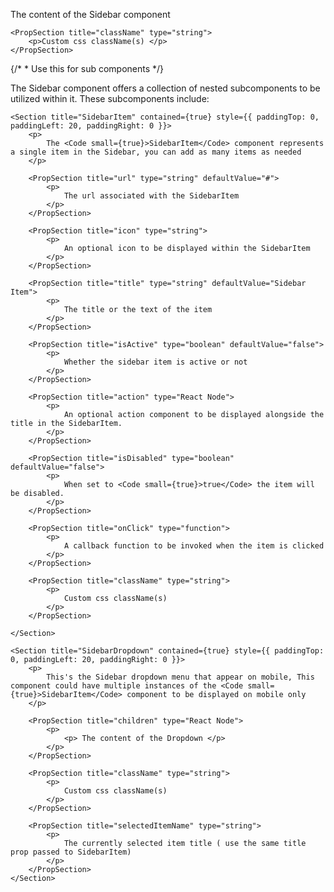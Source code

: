 
<PackageInstallGuide packageName="@wpmudev/sui-sidebar" />

<Section title="Props" border={true}>
	<PropSection title="children" type="React Node">
		<p>The content of the Sidebar component </p>
	</PropSection>

    <PropSection title="className" type="string">
    	<p>Custom css className(s) </p>
    </PropSection>

</Section>

{/* * Use this for sub components */}

<Section
	title="Sub Components"
	contained={true}
	style={{ paddingTop: 30, paddingBottom: 0 }}
>
		<p>The Sidebar component offers a collection of nested subcomponents to be utilized within it. These subcomponents include:</p>

    <Section title="SidebarItem" contained={true} style={{ paddingTop: 0, paddingLeft: 20, paddingRight: 0 }}>
    	<p>
    		The <Code small={true}>SidebarItem</Code> component represents a single item in the Sidebar, you can add as many items as needed
    	</p>

    	<PropSection title="url" type="string" defaultValue="#">
    		<p>
    			The url associated with the SidebarItem
    		</p>
    	</PropSection>

    	<PropSection title="icon" type="string">
    		<p>
    			An optional icon to be displayed within the SidebarItem
    		</p>
    	</PropSection>

    	<PropSection title="title" type="string" defaultValue="Sidebar Item">
    		<p>
    			The title or the text of the item
    		</p>
    	</PropSection>

    	<PropSection title="isActive" type="boolean" defaultValue="false">
    		<p>
    			Whether the sidebar item is active or not
    		</p>
    	</PropSection>

    	<PropSection title="action" type="React Node">
    		<p>
    			An optional action component to be displayed alongside the title in the SidebarItem.
    		</p>
    	</PropSection>

    	<PropSection title="isDisabled" type="boolean" defaultValue="false">
    		<p>
    			When set to <Code small={true}>true</Code> the item will be disabled.
    		</p>
    	</PropSection>

    	<PropSection title="onClick" type="function">
    		<p>
    			A callback function to be invoked when the item is clicked
    		</p>
    	</PropSection>

    	<PropSection title="className" type="string">
    		<p>
    			Custom css className(s)
    		</p>
    	</PropSection>

    </Section>

    <Section title="SidebarDropdown" contained={true} style={{ paddingTop: 0, paddingLeft: 20, paddingRight: 0 }}>
    	<p>
    		This's the Sidebar dropdown menu that appear on mobile, This component could have multiple instances of the <Code small={true}>SidebarItem</Code> component to be displayed on mobile only
    	</p>

    	<PropSection title="children" type="React Node">
    		<p>
    			<p> The content of the Dropdown </p>
    		</p>
    	</PropSection>

    	<PropSection title="className" type="string">
    		<p>
    			Custom css className(s)
    		</p>
    	</PropSection>

    	<PropSection title="selectedItemName" type="string">
    		<p>
    			The currently selected item title ( use the same title prop passed to SidebarItem)
    		</p>
    	</PropSection>
    </Section>

</Section>
